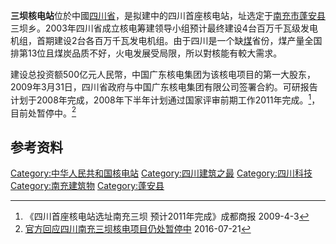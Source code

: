 {{refimprove|time=2013-12-13T16:45:31+00:00}}
{{中国核电站分布图}}
'''三坝核电站'''位於中國[[四川省|四川省]]，是拟建中的四川首座核电站，址选定于[[南充市|南充市]][[蓬安县|蓬安县]]三坝乡。2003年四川省成立核电筹建领导小组预计最终建设4台百万千瓦级发电机组，首期建设2台各百万千瓦发电机组。由于四川是一个缺[[煤|煤]]省份，煤产量全国排第13位且煤炭品质不好，火电发展受局限，所以對核能有較大需求。

建设总投资额500亿元人民幣，中国广东核电集团为该核电项目的第一大股东，2009年3月31日，四川省政府与中国广东核电集团有限公司签署合約。可研报告计划于2008年完成，2008年下半年计划通过国家评审前期工作2011年完成。<ref>《四川首座核电站选址南充三坝 预计2011年完成》成都商报 2009-4-3</ref>，目前处暂停中。<ref>[http://np.chinapower.com.cn/201607/21/0052069.html 官方回应四川南充三坝核电项目仍处暂停中] {{Wayback|url=http://np.chinapower.com.cn/201607/21/0052069.html |date=20170113131754 }}2016-07-21</ref>

==参考资料==
{{Reflist|2}}

{{中华人民共和国核工业}}

[[Category:中华人民共和国核电站|Category:中华人民共和国核电站]]
[[Category:四川建筑之最|Category:四川建筑之最]]
[[Category:四川科技|Category:四川科技]]
[[Category:南充建筑物|Category:南充建筑物]]
[[Category:蓬安县|Category:蓬安县]]